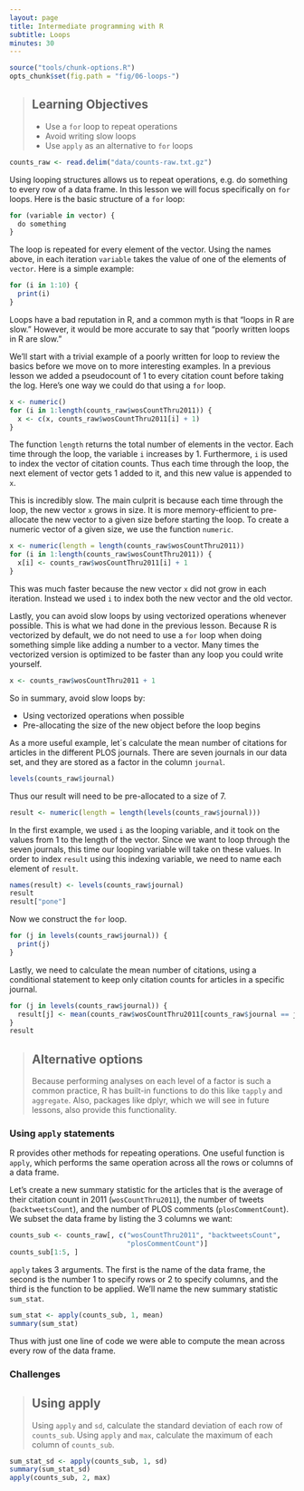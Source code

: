```yaml
---
layout: page
title: Intermediate programming with R
subtitle: Loops
minutes: 30
---
```


```r
source("tools/chunk-options.R")
opts_chunk$set(fig.path = "fig/06-loops-")
```

> ## Learning Objectives {.objectives}
>
> *  Use a `for` loop to repeat operations
> *  Avoid writing slow loops
> *  Use `apply` as an alternative to `for` loops

```r
counts_raw <- read.delim("data/counts-raw.txt.gz")
```

Using looping structures allows us to repeat operations, e.g. do something to every row of a data frame.
In this lesson we will focus specifically on `for` loops.
Here is the basic structure of a `for` loop:

```r
for (variable in vector) {
  do something
}
```

The loop is repeated for every element of the vector.
Using the names above, in each iteration `variable` takes the value of one of the elements of `vector`.
Here is a simple example:

```r
for (i in 1:10) {
  print(i)
}
```

Loops have a bad reputation in R, and a common myth is that "loops in R are slow."
However, it would be more accurate to say that "poorly written loops in R are slow."

We'll start with a trivial example of a poorly written for loop to review the basics before we move on to more interesting examples.
In a previous lesson we added a pseudocount of 1 to every citation count before taking the log.
Here's one way we could do that using a `for` loop.

```r
x <- numeric()
for (i in 1:length(counts_raw$wosCountThru2011)) {
  x <- c(x, counts_raw$wosCountThru2011[i] + 1)
}
```

The function `length` returns the total number of elements in the vector.
Each time through the loop, the variable `i` increases by 1.
Furthermore, `i` is used to index the vector of citation counts.
Thus each time through the loop, the next element of vector gets 1 added to it, and this new value is appended to `x`.

This is incredibly slow.
The main culprit is because each time through the loop,
the new vector `x` grows in size.
It is more memory-efficient to pre-allocate the new vector to a given size before starting the loop.
To create a numeric vector of a given size, we use the function `numeric`.

```r
x <- numeric(length = length(counts_raw$wosCountThru2011))
for (i in 1:length(counts_raw$wosCountThru2011)) {
  x[i] <- counts_raw$wosCountThru2011[i] + 1
}
```

This was much faster because the new vector `x` did not grow in each iteration.
Instead we used `i` to index both the new vector and the old vector.

Lastly, you can avoid slow loops by using vectorized operations whenever possible.
This is what we had done in the previous lesson.
Because R is vectorized by default, we do not need to use a `for` loop when doing something simple like adding a number to a vector.
Many times the vectorized version is optimized to be faster than any loop you could write yourself.

```r
x <- counts_raw$wosCountThru2011 + 1
```

So in summary, avoid slow loops by:

*  Using vectorized operations when possible
*  Pre-allocating the size of the new object before the loop begins

As a more useful example, let´s calculate the mean number of citations for articles in the different PLOS journals.
There are seven journals in our data set, and they are stored as a factor in the column `journal`.

```r
levels(counts_raw$journal)
```

Thus our result will need to be pre-allocated to a size of 7.

```r
result <- numeric(length = length(levels(counts_raw$journal)))
```

In the first example, we used `i` as the looping variable, and it took on the values from 1 to the length of the vector.
Since we want to loop through the seven journals, this time our looping variable will take on these values.
In order to index `result` using this indexing variable, we need to name each element of `result`.

```r
names(result) <- levels(counts_raw$journal)
result
result["pone"]
```

Now we construct the `for` loop.

```r
for (j in levels(counts_raw$journal)) {
  print(j)
}
```

Lastly, we need to calculate the mean number of citations, using a conditional statement to keep only citation counts for articles in a specific journal.

```r
for (j in levels(counts_raw$journal)) {
  result[j] <- mean(counts_raw$wosCountThru2011[counts_raw$journal == j])
}
result
```

> ## Alternative options {.challenge}
> 
> Because performing analyses on each level of a factor is such a common practice, R has built-in functions to do this like `tapply` and `aggregate`.
> Also, packages like dplyr, which we will see in future lessons, also provide this functionality.

### Using `apply` statements

R provides other methods for repeating operations.
One useful function is `apply`, which performs the same operation across all the rows or columns of a data frame.

Let's create a new summary statistic for the articles that is the average of their citation count in 2011 (`wosCountThru2011`), the number of tweets (`backtweetsCount`), and the number of PLOS comments (`plosCommentCount`).
We subset the data frame by listing the 3 columns we want:

```r
counts_sub <- counts_raw[, c("wosCountThru2011", "backtweetsCount",
                             "plosCommentCount")]
counts_sub[1:5, ]
```

`apply` takes 3 arguments.
The first is the name of the data frame,
the second is the number 1 to specify rows or 2 to specify columns,
and the third is the function to be applied.
We'll name the new summary statistic `sum_stat`.

```r
sum_stat <- apply(counts_sub, 1, mean)
summary(sum_stat)
```

Thus with just one line of code we were able to compute the mean across every row of the data frame.

### Challenges

> ## Using apply {.challenge}
>
> Using `apply` and `sd`, calculate the standard deviation of each row of `counts_sub`.
> Using `apply` and `max`, calculate the maximum of each column of `counts_sub`.

```r
sum_stat_sd <- apply(counts_sub, 1, sd)
summary(sum_stat_sd)
apply(counts_sub, 2, max)
```
